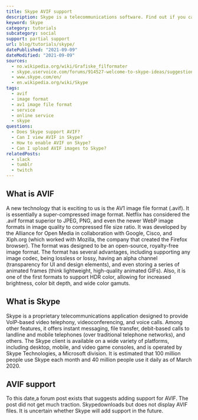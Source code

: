 ```yaml
---
title: Skype AVIF support
description: Skype is a telecommunications software. Find out if you can use AVIF images in the chat.
keyword: Skype
category: tutorials
subcategory: social
support: partial support
url: blog/tutorials/skype/
datePublished: "2021-09-09"
dateModified: "2021-09-09"
sources:
  - no.wikipedia.org/wiki/Grafiske_filformater
  - skype.uservoice.com/forums/914527-welcome-to-skype-ideas/suggestions/41750590-avif
  - www.skype.com/en/
  - en.wikipedia.org/wiki/Skype
tags:
  - avif
  - image format
  - av1 image file format
  - service
  - online service
  - skype
questions:
  - Does Skype support AVIF?
  - Can I view AVIF in Skype?
  - How to enable AVIF on Skype?
  - Can I upload AVIF images to Skype?
relatedPosts:
  - slack
  - tumblr
  - twitch
---
```


## What is AVIF

A new technology that is exciting to us is the AV1 image file format (.avif). It is essentially a super-compressed image format. Netflix has considered the .avif format superior to JPEG, PNG, and even the newer WebP image formats in image quality to compressed file size ratio. It was developed by the Alliance for Open Media in collaboration with Google, Cisco, and Xiph.org (which worked with Mozilla, the company that created the Firefox browser). The format was designed to be an open-source, royalty-free image format. The format has several advantages, including supporting any image codec, being lossless or lossy, having an alpha channel (transparency for UI and design elements), and even storing a series of animated frames (think lightweight, high-quality animated GIFs). Also, it is one of the first formats to support HDR color, allowing for increased brightness, color bit depth, and wide color gamuts.

## What is Skype

Skype is a proprietary telecommunications application designed to provide VoIP-based video telephony, videoconferencing, and voice calls. Among other features, it offers instant messaging, file transfer, debit-based calls to landline and mobile telephones (over traditional telephone networks), and others. The Skype client is available on a wide variety of platforms, including desktop, mobile, and video game consoles, and is operated by Skype Technologies, a Microsoft division. It is estimated that 100 million people use Skype each month and 40 million people use it daily as of March 2020.

## AVIF support

To this date,a forum post exists that suggests adding support for AVIF. The post did not get much traction. Skypedownloads but does not display AVIF files. It is uncertain whether Skype will add support in the future.
